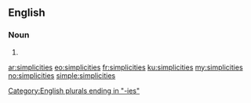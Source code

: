 ==English==

===Noun===
{{head|en|plural}}

# {{plural of|simplicity|lang=en}}

[[Category:English plurals ending in "-ies"]]

[[ar:simplicities]]
[[eo:simplicities]]
[[fr:simplicities]]
[[ku:simplicities]]
[[my:simplicities]]
[[no:simplicities]]
[[simple:simplicities]]